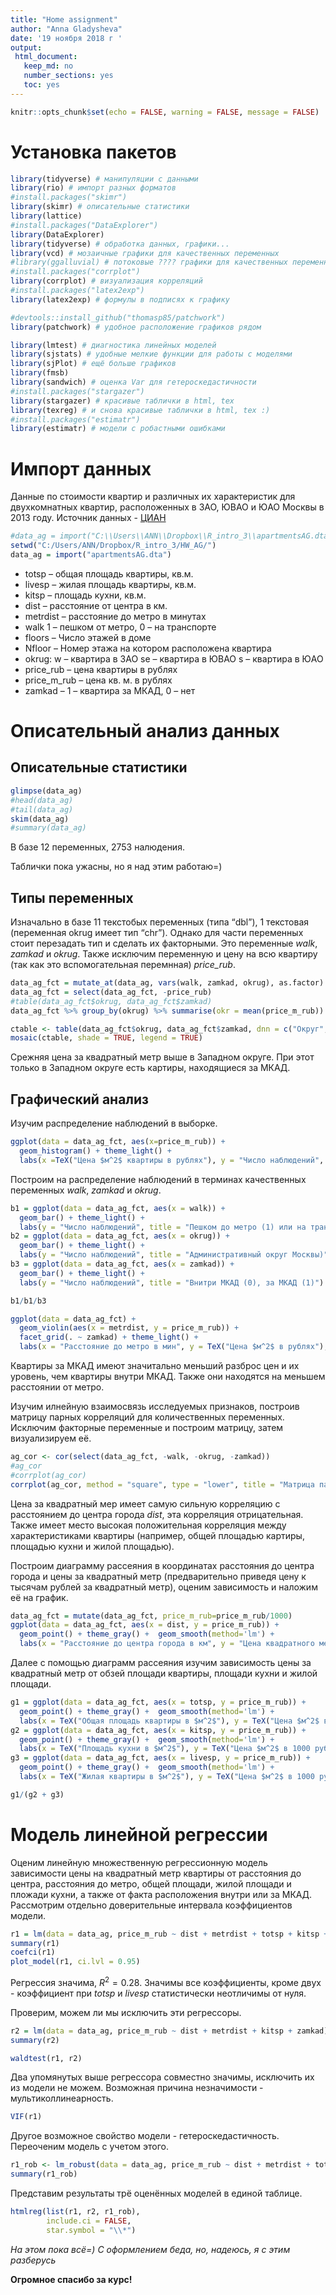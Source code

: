 ---
title: "Home assignment"
author: "Anna Gladysheva"
date: '19 ноября 2018 г '
output: 
 html_document:
   keep_md: no
   number_sections: yes
   toc: yes
---

```{r setup, include=FALSE}
knitr::opts_chunk$set(echo = FALSE, warning = FALSE, message = FALSE)
```

# Установка пакетов

```{r, echo = TRUE}
library(tidyverse) # манипуляции с данными
library(rio) # импорт разных форматов
#install.packages("skimr")
library(skimr) # описательные статистики
library(lattice)
#install.packages("DataExplorer")
library(DataExplorer)
library(tidyverse) # обработка данных, графики...
library(vcd) # мозаичные графики для качественных переменных
#library(ggalluvial) # потоковые ???? графики для качественных переменных
#install.packages("corrplot")
library(corrplot) # визуализация корреляций
#install.packages("latex2exp")
library(latex2exp) # формулы в подписях к графику

#devtools::install_github("thomasp85/patchwork")
library(patchwork) # удобное расположение графиков рядом

library(lmtest) # диагностика линейных моделей
library(sjstats) # удобные мелкие функции для работы с моделями
library(sjPlot) # ещё больше графиков
library(fmsb)
library(sandwich) # оценка Var для гетероскедастичности
#install.packages("stargazer")
library(stargazer) # красивые таблички в html, tex
library(texreg) # и снова красивые таблички в html, tex :)
#install.packages("estimatr")
library(estimatr) # модели с робастными ошибками
```

# Импорт данных

Данные по стоимости квартир и различных их характеристик для двухкомнатных квартир, расположенных в ЗАО, ЮВАО и ЮАО Москвы в 2013 году. 
Источник данных - [ЦИАН](https://www.cian.ru/kupit/)

```{r}
#data_ag = import("C:\\Users\\ANN\\Dropbox\\R_intro_3\\apartmentsAG.dta")
setwd("C:/Users/ANN/Dropbox/R_intro_3/HW_AG/")
data_ag = import("apartmentsAG.dta")
```
- totsp	-- общая площадь квартиры, кв.м.
- livesp	-- жилая площадь квартиры, кв.м.
- kitsp	-- площадь кухни, кв.м.
- dist -- расстояние от центра в км.
- metrdist --	расстояние до метро в минутах
- walk	1 -- пешком от метро,  0 -- на транспорте
- floors	-- Число этажей в доме
- Nfloor --	Номер этажа на котором расположена квартира
- okrug: w -- квартира в ЗАО
       se -- квартира в ЮВАО
       s -- квартира в ЮАО
- price_rub --	цена квартиры в рублях
- price_m_rub --	цена кв. м. в рублях
- zamkad --	1 -- квартира за МКАД, 0 -- нет


# Описательный анализ данных

## Описательные статистики

```{r}
glimpse(data_ag)
#head(data_ag)
#tail(data_ag)
skim(data_ag)
#summary(data_ag)
```

В базе 12 переменных, 2753 налюдения.

Таблички пока ужасны, но я над этим работаю=)

## Типы переменных

Изначально в базе 11 текстобых переменных (типа "dbl"), 1 текстовая (переменная okrug имеет тип "chr").
Однако для части переменных стоит перезадать тип и сделать их факторными. Это переменные *walk*, *zamkad* и *okrug*.
Также исключим переменную  и цену на всю квартиру (так как это вспомогательная перемнная) *price_rub*.

```{r}
data_ag_fct = mutate_at(data_ag, vars(walk, zamkad, okrug), as.factor)
data_ag_fct = select(data_ag_fct, -price_rub)
#table(data_ag_fct$okrug, data_ag_fct$zamkad)
data_ag_fct %>% group_by(okrug) %>% summarise(okr = mean(price_m_rub))

ctable <- table(data_ag_fct$okrug, data_ag_fct$zamkad, dnn = c("Округ", "Внитри МКАД (0), За МКАД (1)"))
mosaic(ctable, shade = TRUE, legend = TRUE)

```


Срежняя цена за квадратный метр выше в Западном округе. При этот только в Западном округе есть картиры, находящиеся за МКАД.


## Графический анализ

Изучим распределение наблюдений в выборке.

```{r}
ggplot(data = data_ag_fct, aes(x=price_m_rub)) +
  geom_histogram() + theme_light() +
  labs(x =TeX("Цена $м^2$ квартиры в рублях"), y = "Число наблюдений", title = TeX("Распределение наблюдений в выборке по цене за $м^2$"))
```

Построим на распределение наблюдений в терминах качественных переменных *walk*, *zamkad* и *okrug*.

```{r}
b1 = ggplot(data = data_ag_fct, aes(x = walk)) +
  geom_bar() + theme_light() + 
  labs(y = "Число наблюдений", title = "Пешком до метро (1) или на транспорте (0)")
b2 = ggplot(data = data_ag_fct, aes(x = okrug)) +
  geom_bar() + theme_light() + 
  labs(y = "Число наблюдений", title = "Административный округ Москвы)")
b3 = ggplot(data = data_ag_fct, aes(x = zamkad)) +
  geom_bar() + theme_light() + 
  labs(y = "Число наблюдений", title = "Внитри МКАД (0), за МКАД (1)")

b1/b1/b3
```


```{r}
ggplot(data = data_ag_fct) +
  geom_violin(aes(x = metrdist, y = price_m_rub)) +
  facet_grid(. ~ zamkad) + theme_light() +
  labs(x = "Расстояние до метро в мин", y = TeX("Цена $м^2$ в рублях"), title = "Распределение цен квартир в зависимости от расстояния до метро в выборке по расположению - внитри МКАД (0), за МКАД (1)")
```

Квартиры за МКАД имеют значитально меньший разброс цен и их уровень, чем квартиры внутри МКАД. Также они находятся на меньшем расстоянии от метро. 


Изучим илнейную взаимосвязь исследуемых признаков, построив матрицу парных корреляций для количественных переменных.
Исключим факторные переменные и построим матрицу, затем визуализируем её.


```{r}
ag_cor <- cor(select(data_ag_fct, -walk, -okrug, -zamkad))
#ag_cor
#corrplot(ag_cor)
corrplot(ag_cor, method = "square", type = "lower", title = "Матрица парных корреляций количественных признаков")
```


Цена за квадратный мер имеет самую сильную корреляцию с расстоянием до центра города *dist*, эта корреляция отрицательная.
Также имеет место высокая положительная корреляция между характеристиками квартиры (например, общей площадью картиры, площадью кухни и жилой площадью).

Построим диаграмму рассеяния в координатах расстояния до центра города и цены за квадратный метр (предварительно приведя цену к тысячам рублей за квадратный метр), оценим зависимость и наложим её на график.

```{r}
data_ag_fct = mutate(data_ag_fct, price_m_rub=price_m_rub/1000)
ggplot(data = data_ag_fct, aes(x = dist, y = price_m_rub)) +
  geom_point() + theme_gray() +  geom_smooth(method='lm') +
  labs(x = "Расстояние до центра города в км", y = "Цена квадратного метра квартиры в 1000 рублей", title = "Зависимость цены квартиры от расстояния до центра города")
```

Далее с помощью диаграмм рассеяния изучим зависимость цены за квадратный метр от обзей площади квартиры, площади кухни и жилой площади.


```{r}
g1 = ggplot(data = data_ag_fct, aes(x = totsp, y = price_m_rub)) +
  geom_point() + theme_gray() +  geom_smooth(method='lm') +
  labs(x = TeX("Общая площадь квартиры в $м^2$"), y = TeX("Цена $м^2$ в 1000 рублей"))
g2 = ggplot(data = data_ag_fct, aes(x = kitsp, y = price_m_rub)) +
  geom_point() + theme_gray() +  geom_smooth(method='lm') +
  labs(x = TeX("Площадь кухни в $м^2$"), y = TeX("Цена $м^2$ в 1000 рублей"))
g3 = ggplot(data = data_ag_fct, aes(x = livesp, y = price_m_rub)) +
  geom_point() + theme_gray() +  geom_smooth(method='lm') +
  labs(x = TeX("Жилая квартиры в $м^2$"), y = TeX("Цена $м^2$ в 1000 рублей"))

g1/(g2 + g3)
```


# Модель линейной регрессии

Оценим линейную множественную регрессионную модель зависимости цены на квадратный метр квартиры от расстояния до центра, расстояния до метро, общей площади, жилой площади и пложади кухни, а также от факта расположения внутри или за МКАД.
Рассмотрим отдельно доверительные интервала коэффициентов модели.


```{r}
r1 = lm(data = data_ag, price_m_rub ~ dist + metrdist + totsp + kitsp + livesp + zamkad)
summary(r1)
coefci(r1)
plot_model(r1, ci.lvl = 0.95)
```

Регрессия значима, $R^2=0.28$. Значимы все коэффициенты, кроме двух - коэффициент при *totsp* и *livesp* статистически неотличимы от нуля.

Проверим, можем ли мы исключить эти регрессоры.

```{r}
r2 = lm(data = data_ag, price_m_rub ~ dist + metrdist + kitsp + zamkad)
summary(r2)

waldtest(r1, r2)
```

Два упомянутых выше регрессора совместно значимы, исключить их из модели не можем. Возможная причина незначимости - мультиколлинеарность.

```{r}
VIF(r1)
```

Другое возможное свойство модели - гетероскедастичность. Переоченим модель с учетом этого.

```{r}
r1_rob <- lm_robust(data = data_ag, price_m_rub ~ dist + metrdist + totsp + kitsp + livesp + zamkad)
summary(r1_rob)
```

Представим результаты трё оценённых моделей в единой таблице.


```{r, results="asis"}
htmlreg(list(r1, r2, r1_rob),
        include.ci = FALSE,
        star.symbol = "\\*")
```

*На этом пока всё=) С оформлением беда, но, надеюсь, я с этим разберусь*

**Огромное спасибо за курс!**
